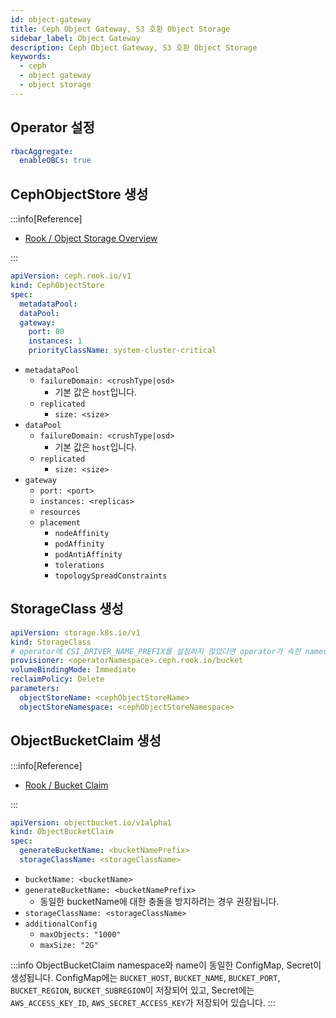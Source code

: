 ```yaml
---
id: object-gateway
title: Ceph Object Gateway, S3 호환 Object Storage
sidebar_label: Object Gateway
description: Ceph Object Gateway, S3 호환 Object Storage
keywords:
  - ceph
  - object gateway
  - object storage
---
```


## Operator 설정

```yaml title="rook-ceph-values.yaml"
rbacAggregate:
  enableOBCs: true
```

## CephObjectStore 생성

:::info[Reference]

- [Rook / Object Storage Overview](https://rook.io/docs/rook/latest-release/Storage-Configuration/Object-Storage-RGW/object-storage/)

:::

```yaml
apiVersion: ceph.rook.io/v1
kind: CephObjectStore
spec:
  metadataPool:
  dataPool:
  gateway:
    port: 80
    instances: 1
    priorityClassName: system-cluster-critical
```

- `metadataPool`
  - `failureDomain: <crushType|osd>`
    - 기본 값은 `host`입니다.
  - `replicated`
    - `size: <size>`
- `dataPool`
  - `failureDomain: <crushType|osd>`
    - 기본 값은 `host`입니다.
  - `replicated`
    - `size: <size>`
- `gateway`
  - `port: <port>`
  - `instances: <replicas>`
  - `resources`
  - `placement`
    - `nodeAffinity`
    - `podAffinity`
    - `podAntiAffinity`
    - `tolerations`
    - `topologySpreadConstraints`

## StorageClass 생성

```yaml
apiVersion: storage.k8s.io/v1
kind: StorageClass
# operator에 CSI_DRIVER_NAME_PREFIX를 설정하지 않았다면 operator가 속한 namespace를 사용합니다.
provisioner: <operatorNamespace>.ceph.rook.io/bucket
volumeBindingMode: Immediate
reclaimPolicy: Delete
parameters:
  objectStoreName: <cephObjectStoreName>
  objectStoreNamespace: <cephObjectStoreNamespace>
```

## ObjectBucketClaim 생성

:::info[Reference]

- [Rook / Bucket Claim](https://rook.io/docs/rook/latest-release/Storage-Configuration/Object-Storage-RGW/ceph-object-bucket-claim/)

:::

```yaml
apiVersion: objectbucket.io/v1alpha1
kind: ObjectBucketClaim
spec:
  generateBucketName: <bucketNamePrefix>
  storageClassName: <storageClassName>
```

- `bucketName: <bucketName>`
- `generateBucketName: <bucketNamePrefix>`
  - 동일한 bucketName에 대한 충돌을 방지하려는 경우 권장됩니다.
- `storageClassName: <storageClassName>`
- `additionalConfig`
  - `maxObjects: "1000"`
  - `maxSize: "2G"`

:::info
ObjectBucketClaim namespace와 name이 동일한 ConfigMap, Secret이 생성됩니다. ConfigMap에는 `BUCKET_HOST`, `BUCKET_NAME`, `BUCKET_PORT`, `BUCKET_REGION`, `BUCKET_SUBREGION`이 저장되어 있고, Secret에는 `AWS_ACCESS_KEY_ID`, `AWS_SECRET_ACCESS_KEY`가 저장되어 있습니다.
:::
